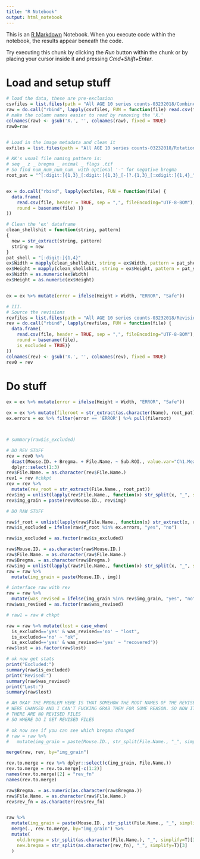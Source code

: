 ```yaml
---
title: "R Notebook"
output: html_notebook
---
```


This is an [R Markdown](http://rmarkdown.rstudio.com) Notebook. When you execute code within the notebook, the results appear beneath the code. 

Try executing this chunk by clicking the *Run* button within the chunk or by placing your cursor inside it and pressing *Cmd+Shift+Enter*. 

# Load and setup stuff
```r

# load the data, these are pre-exclusion
csvfiles = list.files(path = "All AGE 10 series counts-03232018/CombinedCounts/", full.names = TRUE)
raw = do.call("rbind", lapply(csvfiles, FUN = function(file) read.csv(file, header = TRUE, sep = ",")))
# make the column names easier to read by removing the 'X.'
colnames(raw) <- gsub('X.', '', colnames(raw), fixed = TRUE)
raw0=raw


# Load in the image metadata and clean it
exfiles = list.files(path = "All AGE 10 series counts-03232018/Rotations or Exclusions - From Manual Validations", full.names = TRUE)

# KK's usual file naming pattern is:
# seq _ z _ bregma _ animal _ flags .tif
# So find num_num_num_num_ with optional '-' for negative bregma
root_pat = "^[:digit:]{1,3}_[:digit:]{1,3}_[-]?.{1,3}_[:xdigit:]{1,4}_"


ex = do.call("rbind", lapply(exfiles, FUN = function(file) {
  data.frame(
    read.csv(file, header = TRUE, sep = ",", fileEncoding="UTF-8-BOM"), 
    round = basename(file) )}
))

# Clean the 'ex' dataframe
clean_shellshit = function(string, pattern)
{
  new = str_extract(string, pattern)
  string = new
}
pat_shell = "[:digit:]{1,4}"
ex$Width = mapply(clean_shellshit, string = ex$Width, pattern = pat_shell)
ex$Height = mapply(clean_shellshit, string = ex$Height, pattern = pat_shell) 
ex$Width = as.numeric(ex$Width)
ex$Height = as.numeric(ex$Height)


ex = ex %>% mutate(error = ifelse(Height > Width, "ERROR", "Safe"))

# III. 
# Source the revisions
revfiles = list.files(path = "All AGE 10 series counts-03232018/Revisions - From Manual Validations", full.names = TRUE)
rev = do.call("rbind", lapply(revfiles, FUN = function(file) {
  data.frame(
    read.csv(file, header = TRUE, sep = ",", fileEncoding="UTF-8-BOM"), 
    round = basename(file),
    is_excluded = TRUE)}
))
colnames(rev) <- gsub('X.', '', colnames(rev), fixed = TRUE)
rev0 = rev

```


# Do stuff
```r

ex = ex %>% mutate(error = ifelse(Height > Width, "ERROR", "Safe"))

ex = ex %>% mutate(fileroot = str_extract(as.character(Name), root_pat))
ex.errors = ex %>% filter(error == 'ERROR') %>% pull(fileroot)



# summary(raw$is_excluded)

# DO REV STUFF
rev = rev0 %>% 
  dcast(Mouse.ID. + Bregma. + File.Name. ~ Sub.ROI., value.var="Ch1.Mean.", fun.aggregate=mean) %>%
  dplyr::select(1:3) 
rev$File.Name. = as.character(rev$File.Name.)
rev1 = rev #chkpt
rev = rev %>%
  mutate(rev_root = str_extract(File.Name., root_pat)) 
rev$img = unlist(lapply(rev$File.Name., function(x) str_split(x, "_", simplify=T)[1]))
rev$img_grain = paste(rev$Mouse.ID., rev$img)

# DO RAW STUFF

raw$f_root = unlist(lapply(raw$File.Name., function(x) str_extract(x, root_pat)))
raw$is_excluded = ifelse(raw$f_root %in% ex.errors, "yes", "no")

raw$is_excluded = as.factor(raw$is_excluded)

raw$Mouse.ID. = as.character(raw$Mouse.ID.)
raw$File.Name. = as.character(raw$File.Name.)
raw$Bregma. = as.character(raw$Bregma.)
raw$img = unlist(lapply(raw$File.Name., function(x) str_split(x, "_", simplify=T)[1]))
raw = raw %>%
  mutate(img_grain = paste(Mouse.ID., img))

# interface raw with rev
raw = raw %>% 
  mutate(was_revised = ifelse(img_grain %in% rev$img_grain, "yes", "no"))
raw$was_revised = as.factor(raw$was_revised)

# raw1 = raw # chkpt

raw = raw %>% mutate(lost = case_when(
  is_excluded=='yes' & was_revised=='no' ~ "lost", 
  is_excluded=='no' ~ "ok",
  is_excluded=='yes' & was_revised=='yes' ~ "recovered"))
raw$lost = as.factor(raw$lost)

# ok now get stats
print("Excluded:")
summary(raw$is_excluded)
print("Revised:")
summary(raw$was_revised)
print("Lost:")
summary(raw$lost)

# AH OKAY THE PROBLEM HERE IS THAT SOMEHOW THE ROOT NAMES OF THE REVISED FILES
# WERE CHANGED AND I CAN'T FUCKING GRAB THEM FOR SOME REASON. SO NOW IT SAYS
# THERE ARE NO REVISED FILES
# SO WHERE DO I GET REVISED FILES 

```

```r


# ok now see if you can see which bregma changed
# raw = raw %>% 
#   mutate(img_grain = paste(Mouse.ID., str_split(File.Name., "_", simplify=T)[1]))

merge(raw, rev, by="img_grain")

rev.to.merge = rev %>% dplyr::select(c(img_grain, File.Name.))
rev.to.merge = rev.to.merge[-c(1:2)]
names(rev.to.merge)[2] = "rev_fn"
names(rev.to.merge)

raw$Bregma. = as.numeric(as.character(raw$Bregma.))
raw$File.Name. = as.character(raw$File.Name.)
rev$rev_fn = as.character(rev$rev_fn)


raw %>%
  mutate(img_grain = paste(Mouse.ID., str_split(File.Name., "_", simplify=T)[1])) %>%
  merge(., rev.to.merge, by="img_grain") %>%
  mutate(
    old.bregma = str_split(as.character(File.Name.), "_", simplify=T)[3],
    new.bregma = str_split(as.character(rev_fn), "_", simplify=T)[3]
  )


```

